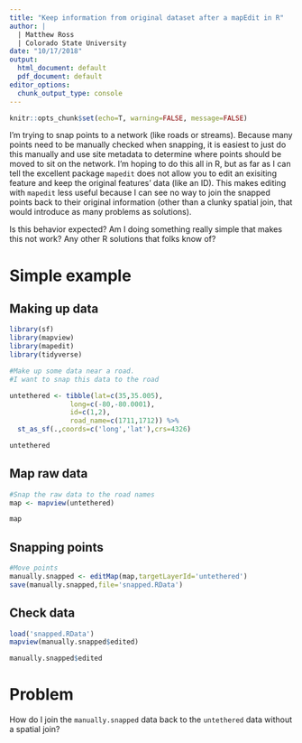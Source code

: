 ```yaml
---
title: "Keep information from original dataset after a mapEdit in R"
author: |
  | Matthew Ross
  | Colorado State University
date: "10/17/2018"
output:
  html_document: default
  pdf_document: default
editor_options:
  chunk_output_type: console
---
```


```r

knitr::opts_chunk$set(echo=T, warning=FALSE, message=FALSE)
```


I'm trying to snap points to a network (like roads or streams). Because many points need to be manually checked when snapping, it is easiest to just do this manually and use site metadata to determine where points should be moved to sit on the network. I'm hoping to do this all in R, but as far as I can tell the excellent package `mapedit` does not allow you to edit an exisiting feature and keep the original features' data (like an ID). This makes editing with `mapedit` less useful because I can see no way to join the snapped points back to their original information (other than a clunky spatial join, that would introduce as many problems as solutions).

Is this behavior expected? Am I doing something really simple that makes this not work? Any other R solutions that folks know of? 


# Simple example 

## Making up data
```r
library(sf)
library(mapview)
library(mapedit)
library(tidyverse)

#Make up some data near a road.
#I want to snap this data to the road

untethered <- tibble(lat=c(35,35.005),
               long=c(-80,-80.0001),
               id=c(1,2),
               road_name=c(1711,1712)) %>%
  st_as_sf(.,coords=c('long','lat'),crs=4326)

untethered
```

## Map raw data
```r
#Snap the raw data to the road names
map <- mapview(untethered)

map
```

## Snapping points
```r
#Move points 
manually.snapped <- editMap(map,targetLayerId='untethered')
save(manually.snapped,file='snapped.RData')
```

## Check data
```r
load('snapped.RData')
mapview(manually.snapped$edited)

manually.snapped$edited
```

# Problem

How do I join the `manually.snapped` data back to the `untethered` data without a spatial join?